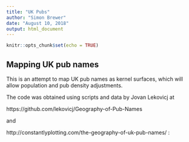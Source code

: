```yaml
---
title: "UK Pubs"
author: "Simon Brewer"
date: "August 10, 2018"
output: html_document
---
```


```r
knitr::opts_chunk$set(echo = TRUE)
```

## Mapping UK pub names

This is an attempt to map UK pub names as kernel surfaces, which will allow population and pub density adjustments. 

The code was obtained using scripts and data by Jovan Lekovicj at 

https://github.com/lekovicj/Geography-of-Pub-Names

and 

http://constantlyplotting.com/the-geography-of-uk-pub-names/
:

